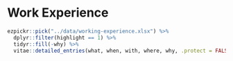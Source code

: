 # Work Experience

```r
ezpickr::pick("../data/working-experience.xlsx") %>%
  dplyr::filter(highlight == 1) %>%
  tidyr::fill(-why) %>%
  vitae::detailed_entries(what, when, with, where, why, .protect = FALSE)
```
